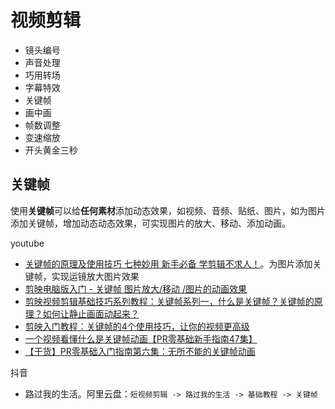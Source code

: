 # 视频剪辑

* 镜头编号
* 声音处理
* 巧用转场
* 字幕特效
* 关键帧
* 画中画
* 帧数调整
* 变速缩放
* 开头黄金三秒

## 关键帧

使用**关键帧**可以给**任何素材**添加动态效果，如视频、音频、贴纸、图片，如为图片添加关键帧，增加动态动态效果，可实现图片的放大、移动、添加动画。

youtube

* [关键帧的原理及使用技巧 七种妙用 新手必备 学剪辑不求人！](https://www.youtube.com/watch?v=vAGmLGmL6l8)。为图片添加关键帧，实现运镜放大图片效果
* [剪映电脑版入门 - 关键帧 图片放大/移动 /图片的动画效果](https://www.youtube.com/watch?v=ymeP_u54Ts0&list=PLNxJWZxWB38u3519-39-lewZjHF1870Tp)
* [剪映视频剪辑基础技巧系列教程：关键帧系列一，什么是关键帧？关键帧的原理？如何让静止画面动起来？](https://www.youtube.com/watch?v=kg_sGWGNrk0)
* [剪映入门教程：关键帧的4个使用技巧，让你的视频更高级](https://www.youtube.com/watch?v=Dtx2h9ALyR8)
* [一个视频看懂什么是关键帧动画【PR零基础新手指南47集】](https://www.youtube.com/watch?v=vwXjE4FrPAg)
* [【干货】PR零基础入门指南第六集：无所不能的关键帧动画](https://www.youtube.com/watch?v=GMw6QjfHiuE&list=PLrxUmaz9hoIoe-K9Qzi6_xdaRuZkLXe06&index=6)

抖音

* 路过我的生活。阿里云盘：`短视频剪辑 -> 路过我的生活 -> 基础教程 -> 关键帧`